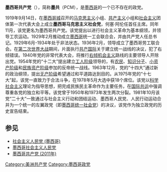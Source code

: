 {{共产党}}
'''墨西哥共产党'''（{{lang-es|Partido Comunista Mexicano}}），简称'''墨共'''（PCM），是[[墨西哥|墨西哥]]的一个已不存在的政党。

1919年9月14日，在[[墨西哥城|墨西哥城]]召开的[[马克思主义|马克思主义]]小组、[[共产主义|共产主义]]小组和[[社会主义|社会主义]]团体第一次代表大会上成立'''墨西哥马克思主义社会党'''，何塞·阿伦任首任主席。同年11月，该党更名为墨西哥共产党。该党提出以进行社会主义革命为基本纲领，并领导工农运动。1929年2月推动成立[[墨西哥|墨西哥]]统一工会联合会，并由共产党人任总书记。1929年6月-1934年处于非法状态。1936年2月，领导成立了墨西哥劳工联合会。在[[第二次世界大战|第二次世界大战]]期间，片面执行[[共产国际|共产国际]]关于建立统一战线的决议，犯了右倾错误。1940年党的非常代表大会，将推行[[右倾|右倾]][[机会主义|机会主义]]路线的主要领导人开除出党。1954年党的“十二大”提出建立[[工人阶级|工人阶级]]领导的，有[[农民|农民]]、[[知识分子|知识分子]]、[[小资产阶级|小资产阶级]]和[[民族资产阶级|民族资产阶级]]参加的反帝统一战线。1963年12月，党的“十四大”通过新的政治纲领，提出[[无产阶级|无产阶级]]希望通过和平道路达到目的。从1975年党的“十七大”起，该党一直致力于合法斗争，在1978年5月大选中获18个席位。该党以[[科学社会主义|科学社会主义]]理论为指导思想，把完成民族民主革命作为主要任务，在[[国际共运|国际共运]]中强调尊重各党的独立和平等。该党曾于1950年和1973年发生两次分裂。1981年10月该党“二十大”一致通过与社会主义行动和团结运动、墨西哥人民党、人民行动运动合并为一个统一的左翼政党（即[[墨西哥统一社会党|墨西哥统一社会党]]）的决议，该党作为独立政党的历史宣告结束。

==参见==
*[[社会主义人民党_(墨西哥)|社会主义人民党 (墨西哥)]]
*[[墨西哥社会主义人民党|墨西哥社会主义人民党]]
*[[墨西哥共产党_(2011年)|墨西哥共产党 (2011年)]]

[[Category:美洲共产党|Category:美洲共产党]]
[[Category:墨西哥政党|Category:墨西哥政党]]
